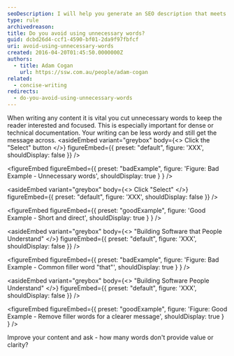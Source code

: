 ```yaml
---
seoDescription: I will help you generate an SEO description that meets the requirements. Please provide the MD or MDX content, and I'll get started! 😊
type: rule
archivedreason:
title: Do you avoid using unnecessary words?
guid: dcbd26d4-ccf1-4590-bf01-2da9f97fbfcf
uri: avoid-using-unnecessary-words
created: 2016-04-20T01:45:50.0000000Z
authors:
  - title: Adam Cogan
    url: https://ssw.com.au/people/adam-cogan
related:
  - concise-writing
redirects:
  - do-you-avoid-using-unnecessary-words
---
```


When writing any content it is vital you cut unnecessary words to keep the reader interested and focused. This is especially important for dense or technical documentation.
Your writing can be less wordy and still get the message across.
<asideEmbed
  variant="greybox"
  body={<>
    Click the "Select" button
  </>}
  figureEmbed={{
    preset: "default",
    figure: 'XXX',
    shouldDisplay: false
  }}
/>

<figureEmbed figureEmbed={{
  preset: "badExample",
  figure: 'Figure: Bad Example - Unnecessary words',
  shouldDisplay: true
} } />


<asideEmbed
  variant="greybox"
  body={<>
    Click "Select"
  </>}
  figureEmbed={{
    preset: "default",
    figure: 'XXX',
    shouldDisplay: false
  }}
/>

<figureEmbed figureEmbed={{
  preset: "goodExample",
  figure: 'Good Example - Short and direct',
  shouldDisplay: true
} } />


<asideEmbed
  variant="greybox"
  body={<>
    "Building Software that People Understand"
  </>}
  figureEmbed={{
    preset: "default",
    figure: 'XXX',
    shouldDisplay: false
  }}
/>

<figureEmbed figureEmbed={{
  preset: "badExample",
  figure: 'Figure: Bad Example - Common filler word "that"',
  shouldDisplay: true
} } />


<asideEmbed
  variant="greybox"
  body={<>
    "Building Software People Understand"
  </>}
  figureEmbed={{
    preset: "default",
    figure: 'XXX',
    shouldDisplay: false
  }}
/>

<figureEmbed figureEmbed={{
  preset: "goodExample",
  figure: 'Figure: Good Example - Remove filler words for a clearer message',
  shouldDisplay: true
} } />


Improve your content and ask - how many words don't provide value or clarity?